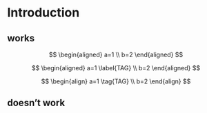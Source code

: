 # Introduction

## works
$$
\begin{aligned}
a=1 
\\
b=2
\end{aligned}
$$

$$
\begin{aligned}
a=1 \label{TAG}
\\
b=2
\end{aligned}
$$

$$
\begin{align}
    a=1 \tag{TAG}
    \\
    b=2
\end{align}
$$

## doesn't work

<!-- $$
\begin{aligned}
    a=1 \tag{TAG}
    \\
    b=2
\end{aligned}
$$ -->

